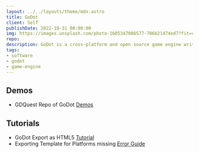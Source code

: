 ```yaml
---
layout: ../../layouts/theme/mdx.astro
title: GoDot
client: Self
publishDate: 2022-10-31 00:00:00
img: https://images.unsplash.com/photo-1605347086577-706b21474ed7?fit=crop&w=1400&h=700&q=75
repo:
description: GoDot is a cross-platform and open source game engine written in GDScript, C# and C++.
tags:
- software
- godot
- game-engine
---
```


## Demos

- GDQuest Repo of GoDot [Demos](https://github.com/GDQuest/godot-demos)

## Tutorials

- GoDot Export as HTML5 [Tutorial](https://docs.godotengine.org/en/stable/tutorials/export/exporting_for_web.html)
- Exporting Template for Platforms missing [Error Guide](https://godotengine.org/qa/65015/export-templates-for-this-platform-are-missing)
